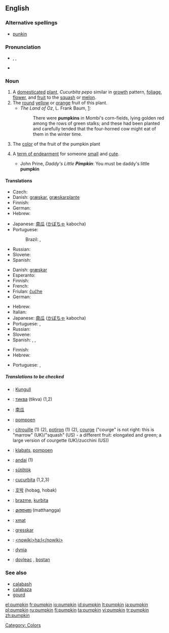 ==English==
===Alternative spellings===
* {{sense|US|term of endearment}} [[punkin]]

===Pronunciation===
*{{AHD|pŭmpʹkin}}, {{IPA|/ˈpʌmpkɪn/}}, {{SAMPA|/"pVmpkin/}}
*{{audio|en-us-pumpkin.ogg|Audio (US)}}

===Noun===
{{en-noun}}

# A [[domesticated]] [[plant]], ''Cucurbita pepo'' similar in [[growth]] pattern, [[foliage]], [[flower]], and [[fruit]] to the [[squash]] or [[melon]].
# The [[round]] [[yellow]] or [[orange]] fruit of this plant.
#* ''The Land of Oz'', L. Frank Baum, [http://www.literature.org/authors/baum-l-frank/the-marvelous-land-of-oz/chapter-01.html]:
#*: There were '''pumpkins''' in Mombi's corn-fields, lying golden red among the rows of green stalks; and these had been planted and carefully tended that the four-horned cow might eat of them in the winter time.
# The [[color]] of the fruit of the pumpkin plant<!-- <nowiki>#</nowiki>FF8127.-->
# {{context|US}} A [[term of endearment]] for someone [[small]] and [[cute]].
#* John Prine, ''Daddy's Little '''Pimpkin''''': You must be daddy's little '''pumpkin'''

====Translations====
{{trans-top|plant}}
* Czech: {{t-|cs|dýně|f}}
*Danish: [[græskar]], [[græskarplante]]
* Finnish: {{t|fi|kurpitsa}}
*German: {{t+|de|Kürbis|m}}
*Hebrew: {{he-translation|דלעת|dlá`at}} {{f}}
{{trans-mid}}
*Japanese: [[南瓜]] ([[かぼちゃ]] kabocha)
*Portuguese:
*:Brazil: {{i|pé de}} {{t+|pt|jerimum|m}}, {{t+|pt|aboboreira|f}}
* Russian: {{t|ru|тыква|f|tr=týkva|sc=Cyrl}}
* Slovene: {{t+|sl|buča|f}}
*Spanish: {{t|es|calabaza|f}}
{{trans-bottom}}

{{trans-top|fruit of this plant}}
*Danish: [[græskar]]
*Esperanto: {{t-|eo|kukurbo|xs=Esperanto}}
* Finnish: {{t|fi|kurpitsa}}
*French: {{t|fr|citrouille|f}}
*Friulan: [[čučhe]] {{f}}
*German: {{t+|de|Kürbis|m}}
{{trans-mid}}
*Hebrew: {{he-translation|דלעת|dlá`at}} {{f}}
*Italian: {{t+|it|zucca|f}}
*Japanese: [[南瓜]] ([[かぼちゃ]] kabocha)
*Portuguese: {{t+|pt|abóbora|f}}, {{qualifier|Brazil}} {{t+|pt|jerimum|m}}
* Russian: {{t|ru|тыква|f|tr=týkva|sc=Cyrl}}
* Slovene: {{t+|sl|buča|f}}
*Spanish: {{t|es|calabaza|f}}, {{qualifier|Central America}} {{t+|es|ayote|m}}, {{qualifier|Venezuela|Dominican Republic}} {{t-|es|auyama}}
{{trans-bottom}}

{{trans-top|color}}
* Finnish: {{t|fi|kurpitsa}}
*Hebrew: {{he-translation|דלעת|dlá`at}} {{f}}
{{trans-mid}}
*Portuguese: {{t+|pt|abóbora}}, {{t+|pt|laranja}}
{{trans-bottom}}

{{trans-top|term of endearment}}
{{trans-mid}}
{{trans-bottom}}

=====Translations to be checked=====
{{checktrans-top}}
*{{ttbc|Albanian}}: [[Kungull]]
*{{ttbc|Bulgarian}}: [[тиква]] (tikva) {{f}} (1,2)
*{{ttbc|Chinese}}: [[南瓜]]
*{{ttbc|Dutch}}: [[pompoen]] {{f}}
*{{ttbc|French}}: [[citrouille]] {{f}} (1) (2), [[potiron]] {{m}} (1) (2), [[courge]] {{f}} ("courge" is not right: this is "marrow" (UK)/"squash" (US) - a different fruit: elongated and green; a large version of courgette (UK)/zucchini (US))
*{{ttbc|Frisian}}: [[klabats]], [[pompoen]]
*{{ttbc|Guarani}}: [[andai]] (1)
*{{ttbc|Hungarian}}: [[sütőtök]]
*{{ttbc|Interlingua}}: [[cucurbita]] (1,2,3)
*{{ttbc|Korean}}: [[호박]] (hobag, hobak)
*{{ttbc|Lojban}}: [[brazme]], [[kurbita]]
*{{ttbc|Malayalam}}: [[മത്തങ്ങ]] (matthangga)
*{{ttbc|Maricopa}}: [[xmat]]
*{{ttbc|Norwegian}}: [[gresskar]]
*{{ttbc|O'odham}}: [[<nowiki>ha:l</nowiki>]]
*{{ttbc|Polish}}: [[dynia]] {{f}}
*{{ttbc|Romanian}}: [[dovleac]] {{m}}, [[bostan]] {{m}}
{{checktrans-bottom}}

===See also===
*[[calabash]]
*[[calabaza]]
*[[gourd]]

[[Category: Colors]]

[[el:pumpkin]]
[[fr:pumpkin]]
[[io:pumpkin]]
[[id:pumpkin]]
[[lt:pumpkin]]
[[ja:pumpkin]]
[[pl:pumpkin]]
[[ru:pumpkin]]
[[fi:pumpkin]]
[[ta:pumpkin]]
[[vi:pumpkin]]
[[tr:pumpkin]]
[[zh:pumpkin]]